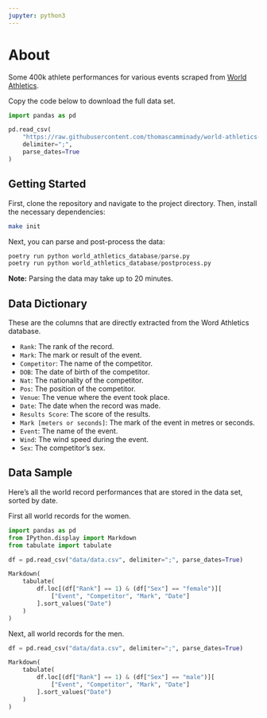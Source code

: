 ```yaml
---
jupyter: python3
---
```

# About
Some 400k athlete performances for various events scraped from [World Athletics](https://worldathletics.org/records/all-time-toplists/sprints/100-metres/outdoor/women/senior).

Copy the code below to download the full data set.
```python
import pandas as pd

pd.read_csv(
    "https://raw.githubusercontent.com/thomascamminady/world-athletics-database/main/data/data.csv",
    delimiter=";",
    parse_dates=True
)
```


## Getting Started

First, clone the repository and navigate to the project directory. Then, install the necessary dependencies:

```bash
make init
```

Next, you can parse and post-process the data:

```python
poetry run python world_athletics_database/parse.py
poetry run python world_athletics_database/postprocess.py
```

**Note:** Parsing the data may take up to 20 minutes.

## Data Dictionary
These are the columns that are directly extracted from the Word Athletics database.

- `Rank`: The rank of the record.
- `Mark`: The mark or result of the event.
- `Competitor`: The name of the competitor.
- `DOB`: The date of birth of the competitor.
- `Nat`: The nationality of the competitor.
- `Pos`: The position of the competitor.
- `Venue`: The venue where the event took place.
- `Date`: The date when the record was made.
- `Results Score`: The score of the results.
- `Mark [meters or seconds]`: The mark of the event in metres or seconds.
- `Event`: The name of the event.
- `Wind`: The wind speed during the event.
- `Sex`: The competitor's sex.

## Data Sample

Here's all the world record performances that are stored in the data set, sorted by date.

First all world records for the women.
```python
import pandas as pd
from IPython.display import Markdown
from tabulate import tabulate

df = pd.read_csv("data/data.csv", delimiter=";", parse_dates=True)

Markdown(
    tabulate(
        df.loc[(df["Rank"] == 1) & (df["Sex"] == "female")][
            ["Event", "Competitor", "Mark", "Date"]
        ].sort_values("Date")
    )
)

```

Next, all world records for the men.

```python

df = pd.read_csv("data/data.csv", delimiter=";", parse_dates=True)

Markdown(
    tabulate(
        df.loc[(df["Rank"] == 1) & (df["Sex"] == "male")][
            ["Event", "Competitor", "Mark", "Date"]
        ].sort_values("Date")
    )
)

```
